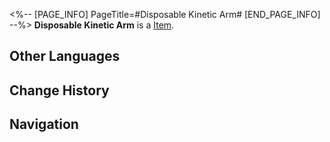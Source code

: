 <%-- [PAGE_INFO]
PageTitle=#Disposable Kinetic Arm#
[END_PAGE_INFO] --%>
{{Item Infobox
|title       = Disposable Kinetic Arm
|id          = 403001
|image       = Item Disposable Kinetic Arm.png
|type        = 
|invCategory = Consumables
|rarity      = 4
|effect      = Upon use, increases ATK of all allies by 325 and CRIT Rate by 12% for the next battle.
|description = Before the antilife equation was discovered, the emperor's army used its brute mechanical force to lay waste to the universe.
|source1     = [[Omni-Synthesizer]]
}}
{{Description|1=''"Technology won't solve all problems. To make something new, you need a hair of... passion."''}}
'''Disposable Kinetic Arm''' is a [[Item]].

==Other Languages==
{{Other Languages
|en   = Disposable Kinetic Arm
|zhs  = 一次性动力臂
|zht  = 一次性動力臂
|ja   = 使い捨て動力アーム
|ko   = 일회용 동력 팔
|es   = Brazo cinético desechable
|fr   = Bras cinétique jetable
|ru   = Одноразовая кинетическая рука
|th   = Disposable Kinetic Arm
|vi   = Cánh Tay Động Lực Dùng 1 Lần
|de   = Kinetischer Einwegarm
|id   = Disposable Kinetic Arm
|pt   = Braço Cinético Descartável
}}

==Change History==
{{Change History|2.0}}

==Navigation==
{{Consumable Navbox}}
